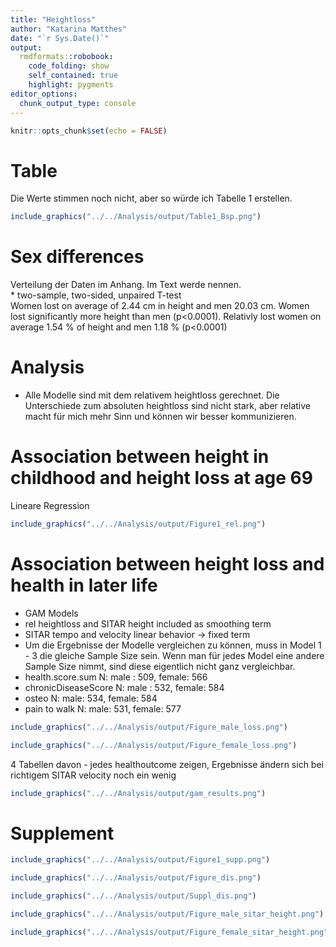 ```yaml
---
title: "Heightloss"
author: "Katarina Matthes"
date: "`r Sys.Date()`"
output:
  rmdformats::robobook:
    code_folding: show
    self_contained: true
    highlight: pygments
editor_options: 
  chunk_output_type: console
---
```


```r
knitr::opts_chunk$set(echo = FALSE)
```

# Table

Die Werte stimmen noch nicht, aber so würde ich Tabelle 1 erstellen.

```r
include_graphics("../../Analysis/output/Table1_Bsp.png")
```

# Sex differences
Verteilung der Daten im Anhang. Im Text werde nennen.
<br />
* two-sample, two-sided, unpaired T-test
<br />
Women lost on average of 2.44 cm in height and men 20.03 cm. Women lost significantly more height than men (p<0.0001).
Relativly lost women on average 1.54 % of height and men 1.18 %  (p<0.0001)

# Analysis

* Alle Modelle sind mit dem relativem heightloss gerechnet. Die Unterschiede zum absoluten heightloss sind nicht stark, aber relative macht für mich mehr Sinn und können wir besser kommunizieren.


# Association between height in childhood and height loss at age 69

Lineare Regression

```r
include_graphics("../../Analysis/output/Figure1_rel.png")
```


# Association between height loss and health in later life

* GAM Models
* rel heightloss and SITAR height included as smoothing term
* SITAR tempo and velocity linear behavior -> fixed term
* Um die Ergebnisse der Modelle vergleichen zu können, muss in Model 1 - 3 die gleiche Sample Size sein. Wenn man für jedes Model eine andere Sample Size nimmt, sind diese eigentlich nicht ganz vergleichbar. 
* health.score.sum N: male : 509, female: 566
* chronicDiseaseScore N: male : 532, female: 584
* osteo N: male: 534, female: 584
* pain to walk N: male: 531, female: 577


```r
include_graphics("../../Analysis/output/Figure_male_loss.png")
```

```r
include_graphics("../../Analysis/output/Figure_female_loss.png")
```

4 Tabellen davon - jedes healthoutcome zeigen, Ergebnisse ändern sich bei richtigem SITAR velocity noch ein wenig
```r
include_graphics("../../Analysis/output/gam_results.png")
```

# Supplement

```r
include_graphics("../../Analysis/output/Figure1_supp.png")
```

```r
include_graphics("../../Analysis/output/Figure_dis.png")
```


```r
include_graphics("../../Analysis/output/Suppl_dis.png")
```

```r
include_graphics("../../Analysis/output/Figure_male_sitar_height.png")
```

```r
include_graphics("../../Analysis/output/Figure_female_sitar_height.png")
```

